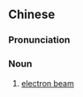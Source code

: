 {{also|电子束}}
==Chinese==
{{zh-forms|s=电子束|type=21}}

===Pronunciation===
{{zh-pron
|m=diànzǐshù
|c=din6 zi2 cuk1
|cat=n
}}

===Noun===
{{zh-noun}}

# [[electron beam]]